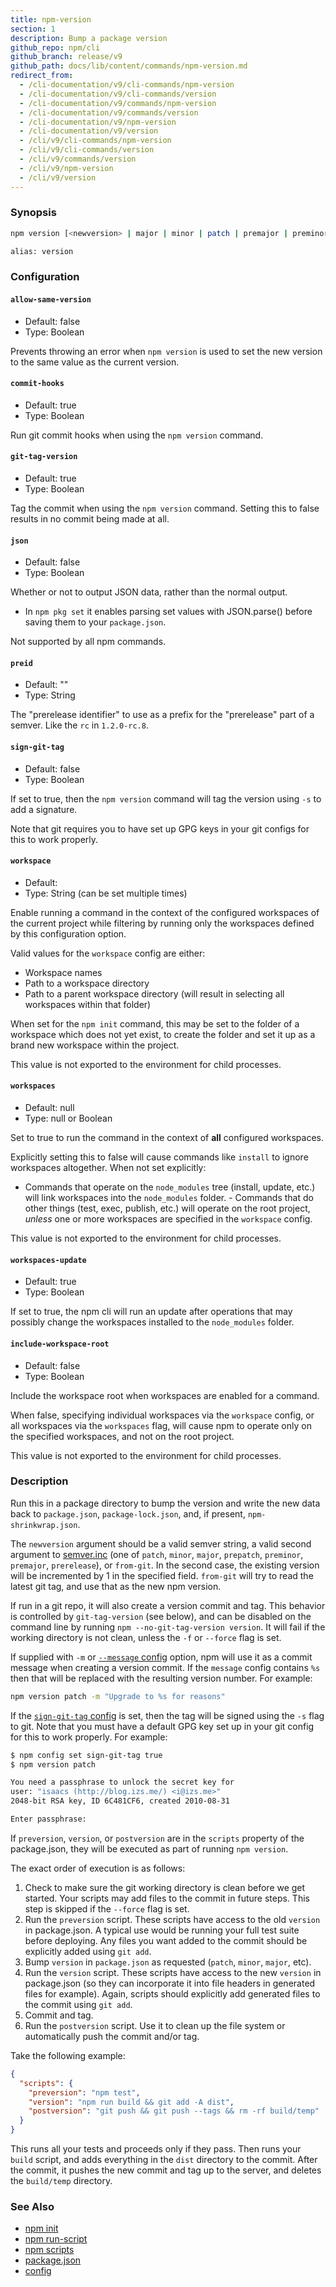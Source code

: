 ```yaml
---
title: npm-version
section: 1
description: Bump a package version
github_repo: npm/cli
github_branch: release/v9
github_path: docs/lib/content/commands/npm-version.md
redirect_from:
  - /cli-documentation/v9/cli-commands/npm-version
  - /cli-documentation/v9/cli-commands/version
  - /cli-documentation/v9/commands/npm-version
  - /cli-documentation/v9/commands/version
  - /cli-documentation/v9/npm-version
  - /cli-documentation/v9/version
  - /cli/v9/cli-commands/npm-version
  - /cli/v9/cli-commands/version
  - /cli/v9/commands/version
  - /cli/v9/npm-version
  - /cli/v9/version
---
```


### Synopsis

```bash
npm version [<newversion> | major | minor | patch | premajor | preminor | prepatch | prerelease | from-git]

alias: version
```

### Configuration

#### `allow-same-version`

- Default: false
- Type: Boolean

Prevents throwing an error when `npm version` is used to set the new version to the same value as the current version.

#### `commit-hooks`

- Default: true
- Type: Boolean

Run git commit hooks when using the `npm version` command.

#### `git-tag-version`

- Default: true
- Type: Boolean

Tag the commit when using the `npm version` command. Setting this to false results in no commit being made at all.

#### `json`

- Default: false
- Type: Boolean

Whether or not to output JSON data, rather than the normal output.

- In `npm pkg set` it enables parsing set values with JSON.parse() before saving them to your `package.json`.

Not supported by all npm commands.

#### `preid`

- Default: ""
- Type: String

The "prerelease identifier" to use as a prefix for the "prerelease" part of a semver. Like the `rc` in `1.2.0-rc.8`.

#### `sign-git-tag`

- Default: false
- Type: Boolean

If set to true, then the `npm version` command will tag the version using `-s` to add a signature.

Note that git requires you to have set up GPG keys in your git configs for this to work properly.

#### `workspace`

- Default:
- Type: String (can be set multiple times)

Enable running a command in the context of the configured workspaces of the current project while filtering by running only the workspaces defined by this configuration option.

Valid values for the `workspace` config are either:

- Workspace names
- Path to a workspace directory
- Path to a parent workspace directory (will result in selecting all workspaces within that folder)

When set for the `npm init` command, this may be set to the folder of a workspace which does not yet exist, to create the folder and set it up as a brand new workspace within the project.

This value is not exported to the environment for child processes.

#### `workspaces`

- Default: null
- Type: null or Boolean

Set to true to run the command in the context of **all** configured workspaces.

Explicitly setting this to false will cause commands like `install` to ignore workspaces altogether. When not set explicitly:

- Commands that operate on the `node_modules` tree (install, update, etc.) will link workspaces into the `node_modules` folder. - Commands that do other things (test, exec, publish, etc.) will operate on the root project, _unless_ one or more workspaces are specified in the `workspace` config.

This value is not exported to the environment for child processes.

#### `workspaces-update`

- Default: true
- Type: Boolean

If set to true, the npm cli will run an update after operations that may possibly change the workspaces installed to the `node_modules` folder.

#### `include-workspace-root`

- Default: false
- Type: Boolean

Include the workspace root when workspaces are enabled for a command.

When false, specifying individual workspaces via the `workspace` config, or all workspaces via the `workspaces` flag, will cause npm to operate only on the specified workspaces, and not on the root project.

This value is not exported to the environment for child processes.

### Description

Run this in a package directory to bump the version and write the new data back to `package.json`, `package-lock.json`, and, if present, `npm-shrinkwrap.json`.

The `newversion` argument should be a valid semver string, a valid second argument to [semver.inc](https://github.com/npm/node-semver#functions) (one of `patch`, `minor`, `major`, `prepatch`, `preminor`, `premajor`, `prerelease`), or `from-git`. In the second case, the existing version will be incremented by 1 in the specified field. `from-git` will try to read the latest git tag, and use that as the new npm version.

If run in a git repo, it will also create a version commit and tag. This behavior is controlled by `git-tag-version` (see below), and can be disabled on the command line by running `npm --no-git-tag-version version`. It will fail if the working directory is not clean, unless the `-f` or `--force` flag is set.

If supplied with `-m` or [`--message` config](/cli/v9/using-npm/config#message) option, npm will use it as a commit message when creating a version commit. If the `message` config contains `%s` then that will be replaced with the resulting version number. For example:

```bash
npm version patch -m "Upgrade to %s for reasons"
```

If the [`sign-git-tag` config](/cli/v9/using-npm/config#sign-git-tag) is set, then the tag will be signed using the `-s` flag to git. Note that you must have a default GPG key set up in your git config for this to work properly. For example:

```bash
$ npm config set sign-git-tag true
$ npm version patch

You need a passphrase to unlock the secret key for
user: "isaacs (http://blog.izs.me/) <i@izs.me>"
2048-bit RSA key, ID 6C481CF6, created 2010-08-31

Enter passphrase:
```

If `preversion`, `version`, or `postversion` are in the `scripts` property of the package.json, they will be executed as part of running `npm version`.

The exact order of execution is as follows:

1. Check to make sure the git working directory is clean before we get started. Your scripts may add files to the commit in future steps. This step is skipped if the `--force` flag is set.
2. Run the `preversion` script. These scripts have access to the old `version` in package.json. A typical use would be running your full test suite before deploying. Any files you want added to the commit should be explicitly added using `git add`.
3. Bump `version` in `package.json` as requested (`patch`, `minor`, `major`, etc).
4. Run the `version` script. These scripts have access to the new `version` in package.json (so they can incorporate it into file headers in generated files for example). Again, scripts should explicitly add generated files to the commit using `git add`.
5. Commit and tag.
6. Run the `postversion` script. Use it to clean up the file system or automatically push the commit and/or tag.

Take the following example:

```json
{
  "scripts": {
    "preversion": "npm test",
    "version": "npm run build && git add -A dist",
    "postversion": "git push && git push --tags && rm -rf build/temp"
  }
}
```

This runs all your tests and proceeds only if they pass. Then runs your `build` script, and adds everything in the `dist` directory to the commit. After the commit, it pushes the new commit and tag up to the server, and deletes the `build/temp` directory.

### See Also

- [npm init](/cli/v9/commands/npm-init)
- [npm run-script](/cli/v9/commands/npm-run-script)
- [npm scripts](/cli/v9/using-npm/scripts)
- [package.json](/cli/v9/configuring-npm/package-json)
- [config](/cli/v9/using-npm/config)
